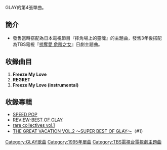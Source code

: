 {{Infobox Single
| Name           = Freeze My Love
| Artist         = [[GLAY|GLAY]]
| Album          = [[SPEED_POP|SPEED POP]]
| A-side         = Freeze My Love
| B-side         = REGRET
| Released       = 1995年1月25日
| Format         = 
| Recorded       = 
| Genre          = [[J-POP|J-POP]]
| Length         = 
| Label          = [[Polydor|Polydor]]
| Writer         = [[TAKURO|TAKURO]]
| Producer       = [[佐久間正英|佐久間正英]]
| Certification  = 
| Chart position = 當週排行第19名（[[ORICON|ORICON]]）
| Last single    = [[“Modern…”的她|“Modern…”的她]]彼女の“Modern…”<br />（1994年）
| This single    = '''Freeze My Love'''<br />（1995年）
| Next single    = [[永遠的兩個人…/GONE_WITH_THE_WIND|永遠的兩個人…/GONE WITH THE WIND]]<br />（1995年）
}}
GLAY的第4張單曲。

== 簡介 ==
*發售當時搭配為日本電視節目『摔角場上的靈魂』的主題曲，發售3年後搭配為TBS電視『[[掠奪愛_危險之女|掠奪愛 危險之女]]』日劇主題曲。

== 收錄曲目 ==
#'''Freeze My Love'''
#'''REGRET'''
#'''Freeze My Love (instrumental)'''

== 收錄專輯 ==
*[[SPEED_POP|SPEED POP]]
*[[REVIEW-BEST_OF_GLAY|REVIEW-BEST OF GLAY]]
*[[rare_collectives_vol.1|rare collectives vol.1]]
*[[THE_GREAT_VACATION_VOL.2_〜SUPER_BEST_OF_GLAY〜|THE GREAT VACATION VOL.2 〜SUPER BEST OF GLAY〜]]（#1）

[[Category:GLAY歌曲|Category:GLAY歌曲]]
[[Category:1995年單曲|Category:1995年單曲]]
[[Category:TBS電視台電視劇主題曲|Category:TBS電視台電視劇主題曲]]